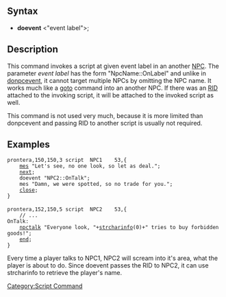 ==Syntax==
*'''doevent''' <"event label">;

==Description==
This command invokes a script at given event label in an another [[NPC]]. The parameter ''event label'' has the form "NpcName::OnLabel" and unlike in [[donpcevent]], it cannot target multiple NPCs by omitting the NPC name. It works much like a [[goto]] command into an another NPC. If there was an [[RID]] attached to the invoking script, it will be attached to the invoked script as well.

This command is not used very much, because it is more limited than donpcevent and passing RID to another script is usually not required.

==Examples==
 prontera,150,150,3	script	NPC1	53,{
     [[mes]] "Let's see, no one look, so let as deal.";
     [[next]];
     doevent "NPC2::OnTalk";
     mes "Damn, we were spotted, so no trade for you.";
     [[close]];
 }
 
 prontera,152,150,5	script	NPC2	53,{
     // ...
 OnTalk:
     [[npctalk]] "Everyone look, "+[[strcharinfo]](0)+" tries to buy forbidden goods!";
     [[end]];
 }
Every time a player talks to NPC1, NPC2 will scream into it's area, what the player is about to do. Since doevent passes the RID to NPC2, it can use strcharinfo to retrieve the player's name.

[[Category:Script Command]]